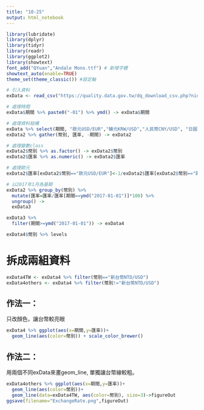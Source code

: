 ```yaml
---
title: "10-25"
output: html_notebook
---
```


```r
library(lubridate)
library(dplyr)
library(tidyr)
library(readr)
library(ggplot2)
library(showtext)
font_add("QYuan","Andale Mono.ttf") # 新增字體
showtext_auto(enable=TRUE)
theme_set(theme_classic()) #設定軸

# 引入資料
exData <- read_csv("https://quality.data.gov.tw/dq_download_csv.php?nid=6563&md5_url=9f65bdb6752389dc713acc27e93c1c38")

# 處理時間
exData$期間 %>% paste0("-01") %>% ymd() -> exData$期間

# 處理資料結構
exData %>% select(期間, "歐元USD/EUR","韓元KRW/USD","人民幣CNY/USD", "日圓JPY/USD", "新台幣NTD/USD") -> exData2
exData2 %>% gather(幣別, 匯率, -期間) -> exData2

# 處理變數class
exData2$幣別 %>% as.factor() -> exData2$幣別
exData2$匯率 %>% as.numeric() -> exData2$匯率

# 處理歐元
exData2$匯率[exData2$幣別=="歐元USD/EUR"]<-1/exData2$匯率[exData2$幣別=="歐元USD/EUR"]

# 以2017年1月為基期
exData2 %>% group_by(幣別) %>%
  mutate(匯率=匯率/匯率[期間==ymd("2017-01-01")]*100) %>% 
  ungroup() ->
  exData3
```

```r
exData3 %>% 
  filter(期間>=ymd("2017-01-01")) -> exData4

exData4$幣別 %>% levels
```

# 拆成兩組資料
```r
exData4TW <- exData4 %>% filter(幣別=="新台幣NTD/USD")
exData4others <- exData4 %>% filter(幣別!="新台幣NTD/USD")
```

## 作法一：
只改顏色，讓台幣較亮眼
```r
exData4 %>% ggplot(aes(x=期間,y=匯率))+
  geom_line(aes(color=幣別)) + scale_color_brewer()
```

## 作法二：
用兩個不同exData來畫geom_line, 單獨讓台幣線較粗。
```r
exData4others %>% ggplot(aes(x=期間,y=匯率))+
  geom_line(aes(color=幣別))+
  geom_line(data=exData4TW, aes(color=幣別), size=3)->figureOut
ggsave(filename="ExchangeRate.png",figureOut)
```